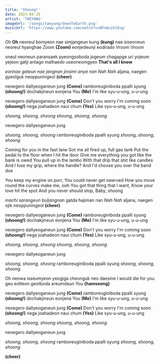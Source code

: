 ```yaml
---
title: 'Shoong!'
date: 2023-04-25
artist: 'TAEYANG'
imageUrl: '/songs/taeyang/downToEarth.png'
musicUrl: 'https://www.youtube.com/watch?v=NFnAuiklEug'
---
```


Oh **Oh**
neoreul bomyeon nae simjangeun kung **(kung)**
nae siseoneun neoreul hyanghae Zoom **(Zoom)**
eonjedeunji eodirado Vroom Vroom

oneul neoneun paransaek
pyeongsoboda jogeum chagapge
uri yojeum yejeon gatji antago
malhaedo useoneomgyeo **That's all I know**

*eorinae gateun nae jangnan*
*jinsimi anya nan Nah Nah*
aljana, naegen gyeolguk neoppuningeol **(cheer)**

neoegero dallyeoganeun jung **(Come)**
ramboreuginiboda ppalli syung **(shoong!)**
dochakjineun eonjena You **(Me)**
I'm like syu-u-ung, u-u-ung

neoegero dallyeoganeun jung **(Come)**
Don't you worry I'm coming soon **(shoong!)**
nega joahadeon naui chum **(Yes)**
Like syu-u-ung, u-u-ung

*shoong, shoong, shoong*
*shoong, shoong, shoong*

neoegero dallyeoganeun jung

*shoong, shoong, shoong*
ramboreuginiboda ppalli syung
*shoong, shoong, shoong*

Coming for you in the fast lane
Got me all fired up, full gas tank
Put the pedal to the floor when I hit the door
Give me everything you got like the bank is owed
You pull up in the lambo
With that drip that shit like candles
And I lose my grip, where the handle?
And I'd choose you over the band doe

You keep my engine on purr,
You could never get swerved
How you move round the curves make me, ooh
You got that thing that I want,
Know your love hit the spot
And you never should stop,
Baby, shoong

*machi sarangeun buljangnan* gatda hajiman nan *Nah Nah*
aljana, naegen ojik neoppuningeol **(cheer)**

neoegero dallyeoganeun jung **(Come)**
ramboreuginiboda ppalli syung **(shoong!)**
dochakjineun eonjena You **(Me)**
I'm like syu-u-ung, u-u-ung

neoegero dallyeoganeun jung **(Come)**
Don't you worry I'm coming soon **(shoong!)**
nega joahadeon naui chum **(Yes)**
Like syu-u-ung, u-u-ung

*shoong, shoong, shoong*
*shoong, shoong, shoong*

neoegero dallyeoganeun jung

*shoong, shoong, shoong*
ramboreuginiboda ppalli syung
*shoong, shoong, shoong*

Oh neowa isseumyeon yeogiga cheonguk
neo daesine I would die for you
geu eotteon geotboda areumdaun You **(hamseong)**

neoegero dallyeoganeun jung **(Come)**
ramboreuginiboda ppalli syung **(shoong!)**
dochakjineun eonjena You **(Me)**
I'm like syu-u-ung, u-u-ung

neoegero dallyeoganeun jung **(Come)**
Don't you worry I'm coming soon **(shoong!)**
nega joahadeon naui chum **(Yes)**
Like syu-u-ung, u-u-ung

*shoong, shoong, shoong*
*shoong, shoong, shoong*

neoegero dallyeoganeun jung

*shoong, shoong, shoong*
ramboreuginiboda ppalli syung
*shoong, shoong, shoong*

**(cheer)**
